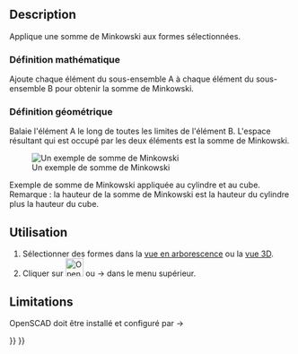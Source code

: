 <languages/>

{{Docnav/fr
|[[OpenSCAD_Hull/fr|Enveloppe convexe]]
|
|[[OpenSCAD_Workbench/fr|Atelier OpenSCAD]]
|IconL=OpenSCAD_Hull.svg
|IconR=
|IconC=Workbench_OpenSCAD.svg
}}

<div class="mw-translate-fuzzy">
{{GuiCommand/fr
|Name=OpenSCAD Minkowski
|Name/fr=OpenSCAD Somme de Minkowski
|MenuLocation=OpenSCAD → Appliquer la somme de Minkowski
‏‎|Workbenches=[[OpenSCAD_Workbench/fr|OpenSCAD]]
}}
</div>

==Description==

Applique une somme de Minkowski aux formes sélectionnées.

<span id="Mathematical_Definition"></span>
=== Définition mathématique ===

Ajoute chaque élément du sous-ensemble A à chaque élément du sous-ensemble B pour obtenir la somme de Minkowski.

<span id="Geometrical_Definition"></span>
=== Définition géométrique ===

Balaie l'élément A le long de toutes les limites de l'élément B. L'espace résultant qui est occupé par les deux éléments est la somme de Minkowski.

[[Image:Minkowski_example.jpg|Un exemple de somme de Minkowski]]

Exemple de somme de Minkowski appliquée au cylindre et au cube.<br>
Remarque : la hauteur de la somme de Minkowski est la hauteur du cylindre plus la hauteur du cube.

<span id="Usage"></span>
==Utilisation==

<div class="mw-translate-fuzzy">
#Sélectionner des formes dans la [[Tree_view/fr|vue en arborescence]] ou la [[3D_view/fr|vue 3D]].
#Cliquer sur [[Image:OpenSCAD_Minkowski.svg|32px]] ou {{KEY|OpenSCAD}} → {{KEY|[[Image:OpenSCAD_Minkowski.svg|32px]] Appliquer la somme de Minkowski}} dans le menu supérieur.
</div>

==Limitations==

<div class="mw-translate-fuzzy">
OpenSCAD doit être installé et configuré par {{KEY|Édition}} → {{KEY|Préférences}}
</div>


{{Docnav/fr
|[[OpenSCAD_Hull/fr|Enveloppe convexe]]
|
|[[OpenSCAD_Workbench/fr|Atelier OpenSCAD]]
|IconL=OpenSCAD_Hull.svg
|IconR=
|IconC=Workbench_OpenSCAD.svg
}}

{{OpenSCAD_Tools_navi{{#translation:}}}}
{{Userdocnavi{{#translation:}}}}
